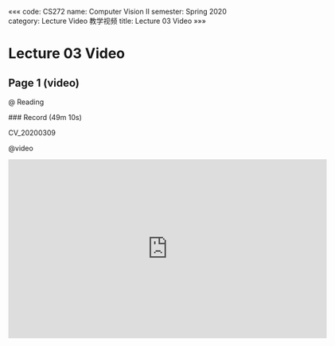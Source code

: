 «««
code: CS272
name: Computer Vision II
semester: Spring 2020
category: Lecture Video 教学视频
title: Lecture 03 Video
»»»

# Lecture 03 Video

## Page 1 (video)

@ Reading

<div class="markdown-body">
### Record (49m 10s)

CV_20200309
</div>

@video

<iframe src="https://sbbrisk.com/e/72o4rqozca2k.html" frameborder=0 marginwidth=0 marginheight=0 scrolling=no width=640 height=360 allowfullscreen></iframe>
